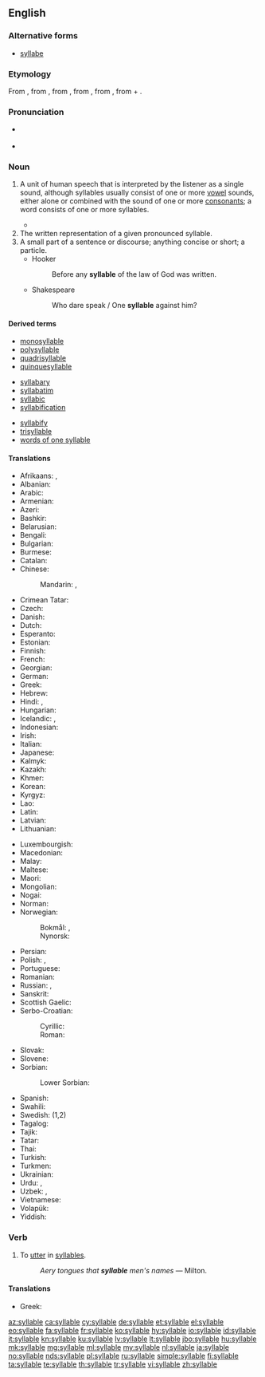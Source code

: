 ==English==

===Alternative forms===
* [[syllabe]]

===Etymology===
From {{etyl|xno|en}} {{m|fro|sillable}}, from {{etyl|fro|en}} {{m|fro|sillebe}}, from {{etyl|la|en}} {{m|la|syllaba}}, from {{etyl|grc|en}} {{m|grc|συλλαβή|}}, from {{m|grc|συλλαμβάνω||I gather together}}, from {{m|grc|συν-||together}} + {{m|grc|λαμβάνω||I take}}.

===Pronunciation===
* {{a|RP|US}} {{IPA|/ˈsɪləbɫ/|lang=en}}
* {{audio|en-uk-syllable.ogg|Audio (UK)|lang=en}}

===Noun===
{{en-noun}}

# {{label|en|linguistics}} A unit of human speech that is interpreted by the listener as a single sound, although syllables usually consist of one or more [[vowel]] sounds, either alone or combined with the sound of one or more [[consonant]]s; a word consists of one or more syllables.
#* {{quote-book|author=Don DeLillo|authorlink=Don DeLillo|title=[[w:Underworld (DeLillo novel)|Underworld: A Novel]]|location=New York, N.Y.|publisher=[[w:Charles Scribner's Sons|Scribner Classics]]|year=2007|page=543|isbn=978-1-4165-9585-4|passage=I wanted to look up velleity and quotidian and memorize the fuckers for all time, spell them, learn them, pronounce them '''syllable''' by '''syllable'''—vocalize, phonate, utter the sounds, say the words for all they're worth.}}
# The written representation of a given pronounced syllable.
# A small part of a sentence or discourse; anything concise or short; a particle.
#* Hooker
#*: Before any '''syllable''' of the law of God was written.
#* Shakespeare
#*: Who dare speak / One '''syllable''' against him?

====Derived terms====
{{rel-top3|Terms derived from ''syllable''}}
* [[monosyllable]]
* [[polysyllable]]
* [[quadrisyllable]]
* [[quinquesyllable]]
{{rel-mid3}}
* [[syllabary]]
* [[syllabatim]]
* [[syllabic]]
* [[syllabification]]
{{rel-mid3}}
* [[syllabify]]
* [[trisyllable]]
* [[words of one syllable]]
{{rel-bottom}}

====Translations====
{{trans-top|unit of speech}}
* Afrikaans: {{t|af|lettergreep}}, {{t|af|lettergrepe|p}}
* Albanian: {{t+|sq|rrokje|f}}
* Arabic: {{t|ar|مَقْطَع لَفْظِيّ|m}}
* Armenian: {{t|hy|վանկ}}
* Azeri: {{t+|az|heca}}
* Bashkir: {{t|ba|ижек|sc=Cyrl}}
* Belarusian: {{t|be|склад|m|sc=Cyrl}}
* Bengali: {{t+|bn|অক্ষর|tr=ôkshôr|sc=Beng}}
* Bulgarian: {{t|bg|сри́чка|f|sc=Cyrl}}
* Burmese: {{t+|my|ဝဏ္ဏ|sc=Mymr}}
* Catalan: {{t+|ca|síl·laba|f}}
* Chinese:
*: Mandarin: {{t+|cmn|音節|sc=Hani}}, {{t+|cmn|音节|tr=yīnjié|sc=Hani}}
* Crimean Tatar: {{t|crh|eca}}
* Czech: {{t+|cs|slabika|f}}
* Danish: {{t|da|stavelse}}
* Dutch: {{t+|nl|lettergreep|f}}
* Esperanto: {{t|eo|silabo}}
* Estonian: {{t|et|silp}}
* Finnish: {{t+|fi|tavu}}
* French: {{t+|fr|syllabe|f}}
* Georgian: {{t|ka|მარცვალი}}
* German: {{t+|de|Silbe|f}}
* Greek: {{t+|el|συλλαβή|f}}
* Hebrew: {{t|he|הֲבָרָה|f|tr=havará}}
* Hindi: {{t|hi|शब्दांश|m|sc=Deva}}, {{t+|hi|अक्षर|m|sc=Deva}}
* Hungarian: {{t+|hu|szótag}}
* Icelandic: {{t+|is|atkvæði|n}}, {{t|is|samstafa|f}}
* Indonesian: {{t+|id|suku kata}}
* Irish: {{t|ga|siolla|m}}
* Italian: {{t+|it|sillaba|f}}
* Japanese: {{t|ja|音節|tr=おんせつ, onsetsu}}
* Kalmyk: {{t|xal|ниилвр|sc=Cyrl}}
* Kazakh: {{t|kk|буын|sc=Cyrl}}
* Khmer: {{t|km|ព្យាង្|tr=pyieŋ|sc=Khmr}}
* Korean: {{t+|ko|음절|sc=Hang}}
* Kyrgyz: {{t|ky|муун|sc=Cyrl}}
* Lao: {{t|lo|ພະຍາງ|sc=Laoo}}
* Latin: {{t|la|syllaba|f}}
* Latvian: {{t+|lv|zilbe|f}}
* Lithuanian: {{t+|lt|skiemuo|m}}
{{trans-mid}}
* Luxembourgish: {{t|lb|Silb|f}}
* Macedonian: {{t|mk|слог|m|sc=Cyrl}}
* Malay: {{t|ms|suku kata}}
* Maltese: {{t|mt|sillaba|f}}
* Maori: {{t|mi|kūoro}}
* Mongolian: {{t+|mn|үет|sc=Cyrl}}
* Nogai: {{t|nog|бувын}}
* Norman: {{t|nrf|syllabe|f}}
* Norwegian:
*: Bokmål: {{t+|nb|stavelse|m}}, {{t+|nb|staving|m|f}}
*: Nynorsk: {{t|nn|staving|f}}
* Persian: {{t+|fa|هجا|tr=hejâ|sc=fa-Arab}}
* Polish: {{t+|pl|sylaba|f}}, {{t+|pl|zgłoska|f}}
* Portuguese: {{t+|pt|sílaba|f}}
* Romanian: {{t+|ro|silabă|f}}
* Russian: {{t+|ru|слог|m}}, {{t+|ru|склад|m|sc=Cyrl}} {{qualifier|dated}}
* Sanskrit: {{t|sa|अक्षर|n|sc=Deva}}
* Scottish Gaelic: {{t|gd|lide|f}}
* Serbo-Croatian:
*: Cyrillic: {{t|sh|слог|m|sc=Cyrl}}
*: Roman: {{t+|sh|slog|m}}
* Slovak: {{t|sk|slabika|f}}
* Slovene: {{t+|sl|zlog|m}}
* Sorbian:
*: Lower Sorbian: {{t|dsb|złožka|f}}
* Spanish: {{t+|es|sílaba|f}}
* Swahili: {{t+|sw|silabi}}
* Swedish: {{t+|sv|stavelse|c}} (1,2)
* Tagalog: {{t+|tl|pantig}}
* Tajik: {{t|tg|ҳиҷо}}
* Tatar: {{t+|tt|иҗек}}
* Thai: {{t+|th|พยางค์|tr=pá-yaang|sc=Thai}}
* Turkish: {{t+|tr|hece}}
* Turkmen: {{t+|tk|bogun}}
* Ukrainian: {{t+|uk|склад|m|sc=Cyrl}}
* Urdu: {{t|ur|شبدانش|m|tr=śabdānś|sc=ur-Arab}}, {{t|ur|اکشر|m|tr=akśar|sc=ur-Arab}}
* Uzbek: {{t+|uz|boʻgʻin}}, {{t+|uz|hijo}}
* Vietnamese: {{t|vi|âm tiết}}
* Volapük: {{t+|vo|silab}}
* Yiddish: {{t|yi|טראַף|m}}
{{trans-bottom}}

===Verb===
{{en-verb|syllabl}}

# {{label|en|transitive|poetic}} To [[utter]] in [[syllable]]s.
#: ''Aery tongues that '''syllable''' men's names'' &mdash; Milton.

====Translations====
{{trans-top|to utter in syllables}}
* Greek: {{t+|el|συλλαβίζω}}
{{trans-mid}}
{{trans-bottom}}

[[az:syllable]]
[[ca:syllable]]
[[cy:syllable]]
[[de:syllable]]
[[et:syllable]]
[[el:syllable]]
[[eo:syllable]]
[[fa:syllable]]
[[fr:syllable]]
[[ko:syllable]]
[[hy:syllable]]
[[io:syllable]]
[[id:syllable]]
[[it:syllable]]
[[kn:syllable]]
[[ku:syllable]]
[[lv:syllable]]
[[lt:syllable]]
[[jbo:syllable]]
[[hu:syllable]]
[[mk:syllable]]
[[mg:syllable]]
[[ml:syllable]]
[[my:syllable]]
[[nl:syllable]]
[[ja:syllable]]
[[no:syllable]]
[[nds:syllable]]
[[pl:syllable]]
[[ru:syllable]]
[[simple:syllable]]
[[fi:syllable]]
[[ta:syllable]]
[[te:syllable]]
[[th:syllable]]
[[tr:syllable]]
[[vi:syllable]]
[[zh:syllable]]